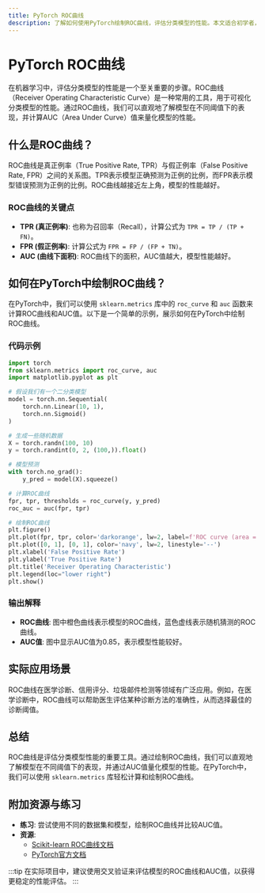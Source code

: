 ```yaml
---
title: PyTorch ROC曲线
description: 了解如何使用PyTorch绘制ROC曲线，评估分类模型的性能。本文适合初学者，包含代码示例和实际应用场景。
---
```


# PyTorch ROC曲线

在机器学习中，评估分类模型的性能是一个至关重要的步骤。ROC曲线（Receiver Operating Characteristic Curve）是一种常用的工具，用于可视化分类模型的性能。通过ROC曲线，我们可以直观地了解模型在不同阈值下的表现，并计算AUC（Area Under Curve）值来量化模型的性能。

## 什么是ROC曲线？

ROC曲线是真正例率（True Positive Rate, TPR）与假正例率（False Positive Rate, FPR）之间的关系图。TPR表示模型正确预测为正例的比例，而FPR表示模型错误预测为正例的比例。ROC曲线越接近左上角，模型的性能越好。

### ROC曲线的关键点
- **TPR (真正例率)**: 也称为召回率（Recall），计算公式为 `TPR = TP / (TP + FN)`。
- **FPR (假正例率)**: 计算公式为 `FPR = FP / (FP + TN)`。
- **AUC (曲线下面积)**: ROC曲线下的面积，AUC值越大，模型性能越好。

## 如何在PyTorch中绘制ROC曲线？

在PyTorch中，我们可以使用 `sklearn.metrics` 库中的 `roc_curve` 和 `auc` 函数来计算ROC曲线和AUC值。以下是一个简单的示例，展示如何在PyTorch中绘制ROC曲线。

### 代码示例

```python
import torch
from sklearn.metrics import roc_curve, auc
import matplotlib.pyplot as plt

# 假设我们有一个二分类模型
model = torch.nn.Sequential(
    torch.nn.Linear(10, 1),
    torch.nn.Sigmoid()
)

# 生成一些随机数据
X = torch.randn(100, 10)
y = torch.randint(0, 2, (100,)).float()

# 模型预测
with torch.no_grad():
    y_pred = model(X).squeeze()

# 计算ROC曲线
fpr, tpr, thresholds = roc_curve(y, y_pred)
roc_auc = auc(fpr, tpr)

# 绘制ROC曲线
plt.figure()
plt.plot(fpr, tpr, color='darkorange', lw=2, label=f'ROC curve (area = {roc_auc:.2f})')
plt.plot([0, 1], [0, 1], color='navy', lw=2, linestyle='--')
plt.xlabel('False Positive Rate')
plt.ylabel('True Positive Rate')
plt.title('Receiver Operating Characteristic')
plt.legend(loc="lower right")
plt.show()
```

### 输出解释

- **ROC曲线**: 图中橙色曲线表示模型的ROC曲线，蓝色虚线表示随机猜测的ROC曲线。
- **AUC值**: 图中显示AUC值为0.85，表示模型性能较好。

## 实际应用场景

ROC曲线在医学诊断、信用评分、垃圾邮件检测等领域有广泛应用。例如，在医学诊断中，ROC曲线可以帮助医生评估某种诊断方法的准确性，从而选择最佳的诊断阈值。

## 总结

ROC曲线是评估分类模型性能的重要工具。通过绘制ROC曲线，我们可以直观地了解模型在不同阈值下的表现，并通过AUC值量化模型的性能。在PyTorch中，我们可以使用 `sklearn.metrics` 库轻松计算和绘制ROC曲线。

## 附加资源与练习

- **练习**: 尝试使用不同的数据集和模型，绘制ROC曲线并比较AUC值。
- **资源**: 
  - [Scikit-learn ROC曲线文档](https://scikit-learn.org/stable/modules/generated/sklearn.metrics.roc_curve.html)
  - [PyTorch官方文档](https://pytorch.org/docs/stable/index.html)

:::tip
在实际项目中，建议使用交叉验证来评估模型的ROC曲线和AUC值，以获得更稳定的性能评估。
:::